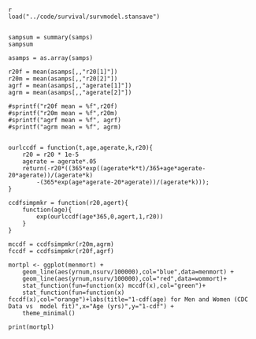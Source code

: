 ```
{r SM2}


load("../code/survival/survmodel.stansave")


sampsum = summary(samps)
sampsum

asamps = as.array(samps)

r20f = mean(asamps[,,"r20[1]"])
r20m = mean(asamps[,,"r20[2]"])
agrf = mean(asamps[,,"agerate[1]"])
agrm = mean(asamps[,,"agerate[2]"])

#sprintf("r20f mean = %f",r20f)
#sprintf("r20m mean = %f",r20m)
#sprintf("agrf mean = %f", agrf)
#sprintf("agrm mean = %f", agrm)


ourlccdf = function(t,age,agerate,k,r20){
    r20 = r20 * 1e-5
    agerate = agerate*.05
    return(-r20*((365*exp((agerate*k*t)/365+age*agerate-20*agerate))/(agerate*k)
        -(365*exp(age*agerate-20*agerate))/(agerate*k)));
}

ccdfsimpmkr = function(r20,agert){
    function(age){
        exp(ourlccdf(age*365,0,agert,1,r20))
    }
}

mccdf = ccdfsimpmkr(r20m,agrm)
fccdf = ccdfsimpmkr(r20f,agrf)

mortpl <- ggplot(menmort) + 
    geom_line(aes(yrnum,nsurv/100000),col="blue",data=menmort) +
    geom_line(aes(yrnum,nsurv/100000),col="red",data=wommort)+
    stat_function(fun=function(x) mccdf(x),col="green")+
    stat_function(fun=function(x) fccdf(x),col="orange")+labs(title="1-cdf(age) for Men and Women (CDC Data vs  model fit)",x="Age (yrs)",y="1-cdf") +
    theme_minimal()

print(mortpl)


```

